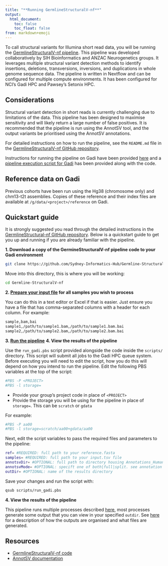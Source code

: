 ```yaml
---
title: "**Running GermlineStructuralV-nf**"
output:
  html_document:
    toc: false
    toc_float: false
from: markdown+emoji
---
```


To call structural variants for Illumina short read data, you will be running the [GermlineStructuralV-nf pipeline](https://github.com/Sydney-Informatics-Hub/Germline-StructuralV-nf). This pipeline was developed collaboratively by SIH Bioinformatics and ANZAC Neurogenetics groups. It leverages multiple structural variant detection methods to identify insertions, deletions, transversions, inversions, and duplications in whole genome sequence data. The pipeline is written in Nextflow and can be configured for multiple compute environments. It has been configured for NCI's Gadi HPC and Pawsey's Setonix HPC. 

## **Considerations**

Structural variant detection in short reads is currently challenging due to limitations of the data. This pipeline has been designed to maximise sensitivity and will likely return a large number of false positives. It is recommended that the pipeline is run using the AnnotSV tool, and the output variants be prioritised using the AnnotSV annotations.

For detailed instructions on how to run the pipeline, see the `README.md` file in the [GermlineStructuralV-nf GitHub repository](https://github.com/Sydney-Informatics-Hub/Germline-StructuralV-nf). 

Instructions for running the pipeline on Gadi have been provided [here](https://github.com/Sydney-Informatics-Hub/Germline-StructuralV-nf?tab=readme-ov-file#nci-gadi-hpc) and a [pipeline execution script for Gadi](https://github.com/Sydney-Informatics-Hub/Germline-StructuralV-nf/blob/main/scripts/PBS_gadi_runpipeline.sh) has been provided along with the code. 

## **Reference data on Gadi**

Previous cohorts have been run using the Hg38 (chromosome only) and chm13-t2t assemblies. Copies of these reference and their index files are available at `/g/data/<project>/reference` on Gadi. 

## **Quickstart guide**

It is strongly suggested you read through the detailed instructions in the [GermlineStructural-nf GitHub repository](https://github.com/Sydney-Informatics-Hub/Germline-StructuralV-nf). Below is a quickstart guide to get you up and running if you are already familiar with the pipeline. 

**1. Download a copy of the GermineStructuralV-nf pipeline code to your Gadi environment**

```bash
git clone https://github.com/Sydney-Informatics-Hub/Germline-StructuralV-nf.git
```

Move into this directory, this is where you will be working: 

```bash
cd Germline-StructuralV-nf
```

**2. [Prepare your input file](https://github.com/Sydney-Informatics-Hub/Germline-StructuralV-nf?tab=readme-ov-file#1-prepare-inputs) for all samples you wish to process**

You can do this in a text editor or Excel if that is easier. Just ensure you have a file that has comma-separated columns with a header for each column. For example: 

```bash
sample,bam,bai
sample1,/path/to/sample1.bam,/path/to/sample1.bam.bai
sample2,/path/to/sample2.bam,/path/to/sample2.bam.bai
```

**3. [Run the pipeline](https://github.com/Sydney-Informatics-Hub/Parabricks-Genomics-nf?tab=readme-ov-file#3-run-the-pipeline)**
**4. View the results of the pipeline**

Use the `run_gadi.pbs` script provided alongside the code inside the `scripts/` directory. This script will submit all jobs to the Gadi HPC queue system. Before executing you will need to edit the script, how you do this will depend on how you intend to run the pipeline. Edit the following PBS variables at the top of the script:  

```bash
#PBS -P <PROJECT>
#PBS -l storage=
```

* Provide your group's project code in place of `<PROJECT>`
* Provide the storage you will be using for the pipeline in place of `storage=`. This can be `scratch` or `gdata`

For example: 

```bash
#PBS -P aa00
#PBS -l storage=scratch/aa00+gdata/aa00
```

Next, edit the script variables to pass the required files and parameters to the pipeline:

```bash
ref= #REQUIRED: full path to your reference.fasta
samples= #REQUIRED: full path to your input.tsv file
annotsvDir= #OPTIONAL: full path to directory housing Annotations_Human directory
annotsvMode= #OPTIONAL: specift one of both|full|split. see annotation mode in https://github.com/lgmgeo/AnnotSV/blob/master/README.AnnotSV_3.3.4.pdf
outDir= #OPTIONAL: name of the results directory 
```

Save your changes and run the script with: 

```bash
qsub scripts/run_gadi.pbs
```

**4. View the results of the pipeline**

This pipeline runs multiple processes described [here](https://github.com/Sydney-Informatics-Hub/Germline-StructuralV-nf?tab=readme-ov-file#4-run-the-pipeline), most processes generate some output that you can view in your specified `outdir`. See [here](https://github.com/Sydney-Informatics-Hub/Germline-StructuralV-nf?tab=readme-ov-file#5-results) for a description of how the outputs are organised and what files are generated. 

## **Resources**

- [GermlineStructuralV-nf code](https://github.com/Sydney-Informatics-Hub/Germline-StructuralV-nf/tree/main)
- [AnnotSV documentation](https://github.com/lgmgeo/AnnotSV)

